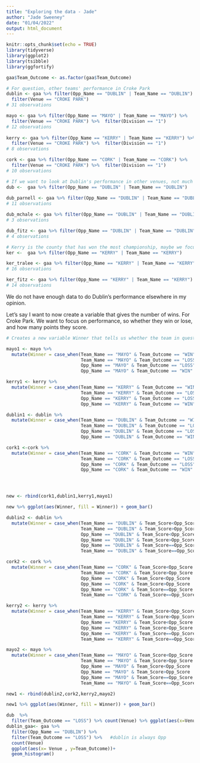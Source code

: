 ```yaml
---
title: "Exploring the data - Jade"
author: "Jade Sweeney"
date: "01/04/2022"
output: html_document
---
```


```r
knitr::opts_chunk$set(echo = TRUE)
library(tidyverse)
library(ggplot2)
library(tsibble)
library(ggfortify)
```

```r
gaa$Team_Outcome <- as.factor(gaa$Team_Outcome)

# For question, other teams' performance in Croke Park
dublin <- gaa %>% filter(Opp_Name == "DUBLIN" | Team_Name == "DUBLIN") %>% 
  filter(Venue == "CROKE PARK")
# 31 observations

mayo <- gaa %>% filter(Opp_Name == "MAYO" | Team_Name == "MAYO") %>% 
  filter(Venue == "CROKE PARK") %>%  filter(Division == "1")
# 12 observations
 
kerry <- gaa %>% filter(Opp_Name == "KERRY" | Team_Name == "KERRY") %>% 
  filter(Venue == "CROKE PARK") %>%  filter(Division == "1")
# 8 observations

cork <- gaa %>% filter(Opp_Name == "CORK" | Team_Name == "CORK") %>% 
  filter(Venue == "CROKE PARK") %>%  filter(Division == "1")
# 10 observations

# If we want to look at Dublin's performance in other venues, not much to choose from
dub <-  gaa %>% filter(Opp_Name == "DUBLIN" | Team_Name == "DUBLIN")
 
dub_parnell <- gaa %>% filter(Opp_Name == "DUBLIN" | Team_Name == "DUBLIN") %>% filter(Venue == "PARNELL PARK")
# 11 observations

dub_mchale <- gaa %>% filter(Opp_Name == "DUBLIN" | Team_Name == "DUBLIN") %>% filter(Venue == "MCHALE PARK")
# 3 observations

dub_fitz <- gaa %>% filter(Opp_Name == "DUBLIN" | Team_Name == "DUBLIN") %>% filter(Venue == "FITZGERALD STADIUM")
# 4 observations

# Kerry is the county that has won the most championship, maybe we focus on Kerry?
ker <-  gaa %>% filter(Opp_Name == "KERRY" | Team_Name == "KERRY") 

ker_tralee <- gaa %>% filter(Opp_Name == "KERRY" | Team_Name == "KERRY") %>% filter(Venue == "TRALEE" | Venue == "AUSTIN STACK PARK") 
# 16 observations

ker_fitz <- gaa %>% filter(Opp_Name == "KERRY" | Team_Name == "KERRY") %>% filter(Venue == "FITZGERALD STADIUM")
# 14 observations

```
 We do not have enough data to do Dublin's performance elsewhere in my opinion.


Let's say I want to now create a variable that gives the number of wins.
For Croke Park. We want to focus on performance, so whether they win or lose, and how many points they score.
```r
# Creates a new variable Winner that tells us whether the team in question won or not

mayo1 <- mayo %>%
  mutate(Winner = case_when(Team_Name == "MAYO" & Team_Outcome == "WIN" ~ 'MAYO',
                            Team_Name == "MAYO" & Team_Outcome == "LOSS" ~ 'OTHER TEAM',
                            Opp_Name == "MAYO" & Team_Outcome == "LOSS" ~ 'MAYO',
                            Opp_Name == "MAYO" & Team_Outcome == "WIN" ~ 'OTHER TEAM'))

kerry1 <- kerry %>%
  mutate(Winner = case_when(Team_Name == "KERRY" & Team_Outcome == "WIN" ~ 'KERRY',
                            Team_Name == "KERRY" & Team_Outcome == "LOSS" ~ 'OTHER TEAM',
                            Opp_Name == "KERRY" & Team_Outcome == "LOSS" ~ 'KERRY',
                            Opp_Name == "KERRY" & Team_Outcome == "WIN" ~ 'OTHER TEAM'))

dublin1 <- dublin %>%
  mutate(Winner = case_when(Team_Name == "DUBLIN" & Team_Outcome == "WIN" ~ 'DUBLIN',
                            Team_Name == "DUBLIN" & Team_Outcome == "LOSS" ~ 'OTHER TEAM',
                            Opp_Name == "DUBLIN" & Team_Outcome == "LOSS" ~ 'DUBLIN',
                            Opp_Name == "DUBLIN" & Team_Outcome == "WIN" ~ 'OTHER TEAM'))

cork1 <-cork %>%
  mutate(Winner = case_when(Team_Name == "CORK" & Team_Outcome == "WIN" ~ 'CORK',
                            Team_Name == "CORK" & Team_Outcome == "LOSS" ~ 'OTHER TEAM',
                            Opp_Name == "CORK" & Team_Outcome == "LOSS" ~ 'CORK',
                            Opp_Name == "CORK" & Team_Outcome == "WIN" ~ 'OTHER TEAM'))




new <- rbind(cork1,dublin1,kerry1,mayo1)

new %>% ggplot(aes(Winner, fill = Winner)) + geom_bar()
```

```r

dublin2 <- dublin %>%
  mutate(Winner = case_when(Team_Name == "DUBLIN" & Team_Score<Opp_Score ~ 'DUBLIN',
                            Team_Name == "DUBLIN" & Team_Score>Opp_Score  ~ 'OTHER TEAM',
                            Opp_Name == "DUBLIN" & Team_Score<Opp_Score  ~ 'DUBLIN',
                            Opp_Name == "DUBLIN" & Team_Score>Opp_Score  ~ 'OTHER TEAM',
                            Opp_Name == "DUBLIN" & Team_Score==Opp_Score  ~ 'TIE',
                            Team_Name == "DUBLIN" & Team_Score==Opp_Score  ~ 'TIE'))

cork2 <- cork %>%
  mutate(Winner = case_when(Team_Name == "CORK" & Team_Score<Opp_Score ~ 'CORK',
                            Team_Name == "CORK" & Team_Score>Opp_Score  ~ 'OTHER TEAM',
                            Opp_Name == "CORK" & Team_Score<Opp_Score  ~ 'CORK',
                            Opp_Name == "CORK" & Team_Score>Opp_Score  ~ 'OTHER TEAM',
                            Opp_Name == "CORK" & Team_Score==Opp_Score  ~ 'TIE',
                            Team_Name == "CORK" & Team_Score==Opp_Score  ~ 'TIE'))

kerry2 <- kerry %>%
  mutate(Winner = case_when(Team_Name == "KERRY" & Team_Score<Opp_Score ~ 'KERRY',
                            Team_Name == "KERRY" & Team_Score>Opp_Score  ~ 'OTHER TEAM',
                            Opp_Name == "KERRY" & Team_Score<Opp_Score  ~ 'KERRY',
                            Opp_Name == "KERRY" & Team_Score>Opp_Score  ~ 'OTHER TEAM',
                            Opp_Name == "KERRY" & Team_Score==Opp_Score  ~ 'TIE',
                            Team_Name == "KERRY" & Team_Score==Opp_Score  ~ 'TIE'))

mayo2 <- mayo %>%
  mutate(Winner = case_when(Team_Name == "MAYO" & Team_Score<Opp_Score ~ 'MAYO',
                            Team_Name == "MAYO" & Team_Score>Opp_Score  ~ 'OTHER TEAM',
                            Opp_Name == "MAYO" & Team_Score<Opp_Score  ~ 'MAYO',
                            Opp_Name == "MAYO" & Team_Score>Opp_Score  ~ 'OTHER TEAM',
                            Opp_Name == "MAYO" & Team_Score==Opp_Score  ~ 'TIE',
                            Team_Name == "MAYO" & Team_Score==Opp_Score  ~ 'TIE'))

new1 <- rbind(dublin2,cork2,kerry2,mayo2)

new1 %>% ggplot(aes(Winner, fill = Winner)) + geom_bar()

dub  %>% 
  filter(Team_Outcome == "LOSS") %>% count(Venue) %>% ggplot(aes(x=Venue, y = Team_Outcome)) + geom_histogram()
dublin_gaa<- gaa %>% 
  filter(Opp_Name == "DUBLIN") %>% 
  filter(Team_Outcome == "LOSS") %>%   #dublin is always Opp
  count(Venue)
  ggplot(aes(x= Venue , y=Team_Outcome))+
  geom_histogram()
```

